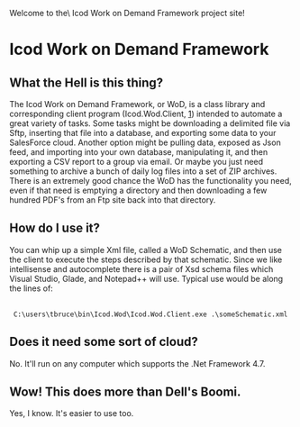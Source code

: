 Welcome to the\ Icod Work on Demand Framework project site!

= Icod Work on Demand Framework =

== What the Hell is this thing? ==
The Icod Work on Demand Framework, or WoD, is a class library and corresponding client program (Icod.Wod.Client, [https://github.com/uniblab/Icod.Wod.Client]) intended to automate a great variety of tasks.  Some tasks might be downloading a delimited file via Sftp, inserting that file into a database, and exporting some data to your SalesForce cloud.  Another option might be pulling data, exposed as Json feed, and importing into your own database, manipulating it, and then exporting a CSV report to a group via email.  Or maybe you just need something to archive a bunch of daily log files into a set of ZIP archives.  There is an extremely good chance the WoD has the functionality you need, even if that need is emptying a directory and then downloading a few hundred PDF's from an Ftp site back into that directory.

== How do I use it? ==
You can whip up a simple Xml file, called a WoD Schematic, and then use the client to execute the steps described by that schematic.  Since we like intellisense and autocomplete there is a pair of Xsd schema files which Visual Studio, Glade, and Notepad++ will use. Typical use would be along the lines of:
 <nowiki>
 C:\users\tbruce\bin\Icod.Wod\Icod.Wod.Client.exe .\someSchematic.xml
</nowiki>

== Does it need some sort of cloud? ==
No.  It'll run on any computer which supports the .Net Framework 4.7.

== Wow! This does more than Dell's Boomi. ==
Yes, I know.  It's easier to use too.
